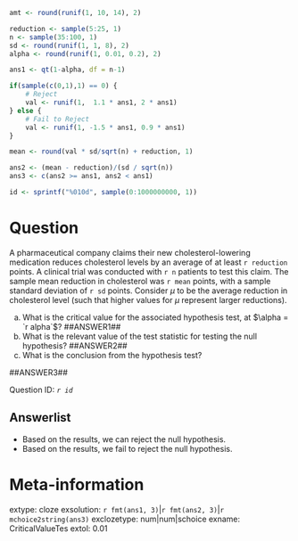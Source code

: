 ```r

amt <- round(runif(1, 10, 14), 2)

reduction <- sample(5:25, 1)
n <- sample(35:100, 1)
sd <- round(runif(1, 1, 8), 2)
alpha <- round(runif(1, 0.01, 0.2), 2)

ans1 <- qt(1-alpha, df = n-1)

if(sample(c(0,1),1) == 0) {
    # Reject
    val <- runif(1,  1.1 * ans1, 2 * ans1)
} else {
    # Fail to Reject
    val <- runif(1, -1.5 * ans1, 0.9 * ans1)
}

mean <- round(val * sd/sqrt(n) + reduction, 1)

ans2 <- (mean - reduction)/(sd / sqrt(n))
ans3 <- c(ans2 >= ans1, ans2 < ans1)

id <- sprintf("%010d", sample(0:1000000000, 1))

```

Question
========
A pharmaceutical company claims their new cholesterol-lowering medication reduces cholesterol levels by an average of at least `r reduction` points.  A clinical trial was conducted with `r n` patients to test this claim.  The sample mean reduction in cholesterol was `r mean` points, with a sample standard deviation of `r sd` points. Consider $\mu$ to be the average reduction in cholesterol level (such that higher values for $\mu$ represent larger reductions).

a. What is the critical value for the associated hypothesis test, at $\alpha = `r alpha`$?  ##ANSWER1##
b. What is the relevant value of the test statistic for testing the null hypothesis? ##ANSWER2##
c. What is the conclusion from the hypothesis test? 

##ANSWER3##

Question ID: *`r id`*

Answerlist
------------
* Based on the results, we can reject the null hypothesis.
* Based on the results, we fail to reject the null hypothesis. 


Meta-information
================
extype: cloze
exsolution: `r fmt(ans1, 3)`|`r fmt(ans2, 3)`|`r mchoice2string(ans3)`
exclozetype: num|num|schoice
exname: CriticalValueTes
extol: 0.01